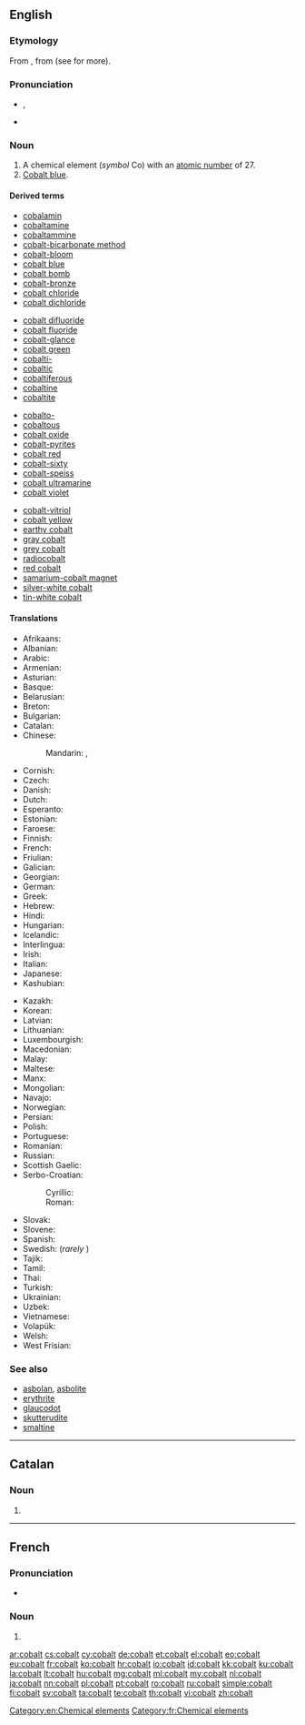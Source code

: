 {{also|Cobalt}}
==English==
{{wikipedia}}

===Etymology===
From {{etyl|de|en}} {{term|Kobold||goblin|lang=de}}, from {{etyl|gmh|en}} (see {{term|Kobold|lang=en}} for more).

{{elements|Co|iron|Fe|nickel|Ni}}

===Pronunciation===
* {{a|UK}} {{IPA|/ˈkəʊ.bɒlt/}}, {{X-SAMPA|/"k@U.bQlt/}}
* {{audio|En-us-cobalt.ogg|Audio (US)}}

===Noun===
{{en-noun|-}}

# A chemical element (''symbol'' Co) with an [[atomic number]] of 27.
# [[cobalt blue|Cobalt blue]].

====Derived terms====
{{rel-top4|terms derived from cobalt}}
* [[cobalamin]]
* [[cobaltamine]]
* [[cobaltammine]]
* [[cobalt-bicarbonate method]]
* [[cobalt-bloom]]
* [[cobalt blue]]
* [[cobalt bomb]]
* [[cobalt-bronze]]
* [[cobalt chloride]]
* [[cobalt dichloride]]
{{rel-mid4}}
* [[cobalt difluoride]]
* [[cobalt fluoride]]
* [[cobalt-glance]]
* [[cobalt green]]
* [[cobalti-]]
* [[cobaltic]]
* [[cobaltiferous]]
* [[cobaltine]]
* [[cobaltite]]
{{rel-mid4}}
* [[cobalto-]]
* [[cobaltous]]
* [[cobalt oxide]]
* [[cobalt-pyrites]]
* [[cobalt red]]
* [[cobalt-sixty]]
* [[cobalt-speiss]]
* [[cobalt ultramarine]]
* [[cobalt violet]]
{{rel-mid4}}
* [[cobalt-vitriol]]
* [[cobalt yellow]]
* [[earthy cobalt]]
* [[gray cobalt]]
* [[grey cobalt]]
* [[radiocobalt]]
* [[red cobalt]]
* [[samarium-cobalt magnet]]
* [[silver-white cobalt]]
* [[tin-white cobalt]]
{{rel-bottom}}

====Translations====
{{trans-top|chemical element}}
* Afrikaans: {{t-|af|kobalt}}
* Albanian: {{t-|sq|kobalt}}
* Arabic: {{t-|ar|كوبلت|tr=kūbalt}}
* Armenian: {{t-|hy|կոբալտ|tr=kobalt}}
* Asturian: {{t-|ast|cobaltu|m}}
* Basque: {{t-|eu|kobaltoa}}
* Belarusian: {{t-|be|кобальт|tr=kóbalʹt|m}}
* Breton: {{t-|br|kobalt|m}}
* Bulgarian: {{t-|bg|кобалт|m|tr=kobált}}
* Catalan: {{t-|ca|cobalt|m}}
* Chinese:
*: Mandarin: {{t|cmn|鈷|sc=Hani}}, {{t|cmn|钴|tr=gǔ|sc=Hani}}
* Cornish: {{t-|kw|cobolt}}
* Czech: {{t+|cs|kobalt|m}}
* Danish: {{t-|da|kobolt}}
* Dutch: {{t+|nl|kobalt|n}}
* Esperanto: {{t+|eo|kobalto}}
* Estonian: {{t-|et|koobalt}}
* Faroese: {{t-|fo|kobolt}}
* Finnish: {{t+|fi|koboltti}}
* French: {{t+|fr|cobalt|m}}
* Friulian: {{tø|fur|cobalt}}
* Galician: {{t+|gl|cobalto|m}}
* Georgian: {{t-|ka|კობალტი|tr=kobalti}}
* German: {{t+|de|Kobalt|n}}
* Greek: {{t+|el|κοβάλτιο|n|tr=kováltio}}
* Hebrew: {{t+|he|קובלט|tr=qóbalt}}
* Hindi: {{t-|hi|केत्वातु|tr=ketvaatu|sc=Deva}}
* Hungarian: {{t+|hu|kobalt}}
* Icelandic: {{t-|is|kóbalt}}
* Interlingua: {{t-|ia|cobalt}}
* Irish: {{t+|ga|cóbalt}}
* Italian: {{t+|it|cobalto|m}}
* Japanese: {{t+|ja|コバルト|tr=kobaruto}}
* Kashubian: {{t-|csb|kabalt}}
{{trans-mid}}
* Kazakh: {{t|kk|кобальт|tr=kobalʹt}}
* Korean: {{t+|ko|코발트|tr=kobalteu}}
* Latvian: {{t-|lv|kobalts|m}}
* Lithuanian: {{t+|lt|kobaltas}}
* Luxembourgish: {{t-|lb|Kobalt}}
* Macedonian: {{t-|mk|кобалт|tr=kobalt|m}}
* Malay: {{t-|ms|kobalt}}
* Maltese: {{t-|mt|kobalt}}
* Manx: {{t-|gv|cobalt}}
* Mongolian: {{t-|mn|кобальт|tr=kobal’t|m}}
* Navajo: {{tø|nv|béésh łibáhí}}
* Norwegian: {{t+|no|kobolt}}
* Persian: {{t+|fa|کبالت|tr=kobâlt|sc=fa-Arab}}
* Polish: {{t+|pl|kobalt|m}}
* Portuguese: {{t+|pt|cobalto|m}}
* Romanian: {{t+|ro|cobalt|n}}
* Russian: {{t+|ru|кобальт|m|tr=kóbalʹt}}
* Scottish Gaelic: {{t-|gd|còbalt}}
* Serbo-Croatian:
*: Cyrillic: {{t-|sh|кобалт|m}}
*: Roman: {{t-|sh|kobalt|m}}
* Slovak: {{t-|sk|kobalt}}
* Slovene: {{t+|sl|kobalt}}
* Spanish: {{t+|es|cobalto|m}}
* Swedish: {{t+|sv|kobolt|c}} (''rarely'' {{n}})
* Tajik: {{t-|tg|kobal't}}
* Tamil: {{t-|ta|மென்வெள்ளி|tr=men-veLLi}}
* Thai: {{t-|th|โคบอลต์|tr=khōbon}}
* Turkish: {{t+|tr|kobalt}}
* Ukrainian: {{t-|uk|кобальт|tr=kóbalʹt|m}}
* Uzbek: {{t-|uz|кобальт|tr=kobal’t}}
* Vietnamese: {{t-|vi|coban}}
* Volapük: {{t+|vo|kobaltin}}
* Welsh: {{t+|cy|cobalt}}
* West Frisian: {{t-|fy|kobalt}}
{{trans-bottom}}

===See also===
* [[asbolan]], [[asbolite]]
* [[erythrite]]
* [[glaucodot]]
* [[skutterudite]]
* [[smaltine]]

[[Category:en:Chemical elements]]

----

==Catalan==
{{elements|Co|ferro|Fe|níquel|Ni|lang=ca}}

===Noun===
{{ca-noun|m|-}}

# {{l|en|cobalt}}

----

==French==
{{wikipedia|lang=fr}}

===Pronunciation===
* {{IPA|/kɔ.balt/|lang=fr}}

===Noun===
{{fr-noun|m}}

# {{l|en|cobalt}}

[[Category:fr:Chemical elements]]

[[ar:cobalt]]
[[cs:cobalt]]
[[cy:cobalt]]
[[de:cobalt]]
[[et:cobalt]]
[[el:cobalt]]
[[eo:cobalt]]
[[eu:cobalt]]
[[fr:cobalt]]
[[ko:cobalt]]
[[hr:cobalt]]
[[io:cobalt]]
[[id:cobalt]]
[[kk:cobalt]]
[[ku:cobalt]]
[[la:cobalt]]
[[lt:cobalt]]
[[hu:cobalt]]
[[mg:cobalt]]
[[ml:cobalt]]
[[my:cobalt]]
[[nl:cobalt]]
[[ja:cobalt]]
[[nn:cobalt]]
[[pl:cobalt]]
[[pt:cobalt]]
[[ro:cobalt]]
[[ru:cobalt]]
[[simple:cobalt]]
[[fi:cobalt]]
[[sv:cobalt]]
[[ta:cobalt]]
[[te:cobalt]]
[[th:cobalt]]
[[vi:cobalt]]
[[zh:cobalt]]
